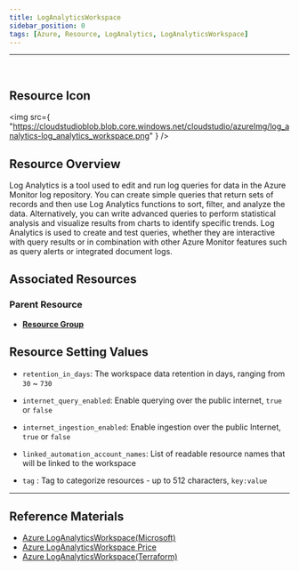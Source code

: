 ```yaml
---
title: LogAnalyticsWorkspace
sidebar_position: 0
tags: [Azure, Resource, LogAnalytics, LogAnalyticsWorkspace]
---
```


<hr />
<br />

## Resource Icon

<img
    src={
        "https://cloudstudioblob.blob.core.windows.net/cloudstudio/azureImg/log_analytics-log_analytics_workspace.png"
    }
/>

## Resource Overview

Log Analytics is a tool used to edit and run log queries for data in the Azure Monitor log repository.
You can create simple queries that return sets of records and then use Log Analytics functions to sort, filter, and analyze the data.
Alternatively, you can write advanced queries to perform statistical analysis and visualize results from charts to identify specific trends. 
Log Analytics is used to create and test queries, whether they are interactive with query results or in combination with other Azure Monitor features such as query alerts or integrated document logs.

## Associated Resources

### Parent Resource

-   [**Resource Group**](https://docs.cstudio.app/docs/resource/azure/Base/ResourceGroup)

## Resource Setting Values

- `retention_in_days`: The workspace data retention in days, ranging from `30` ~ `730`

- `internet_query_enabled`: Enable querying over the public internet, `true` or `false`

- `internet_ingestion_enabled`: Enable ingestion over the public Internet, `true` or `false`

- `linked_automation_account_names`: List of readable resource names that will be linked to the workspace

- `tag` : Tag to categorize resources - up to 512 characters, `key:value`

---

## Reference Materials

-   [Azure LogAnalyticsWorkspace(Microsoft)](https://learn.microsoft.com/ko-kr/azure/azure-monitor/logs/log-analytics-overview)
-   [Azure LogAnalyticsWorkspace Price](https://azure.microsoft.com/ko-kr/pricing/details/monitor/)
-   [Azure LogAnalyticsWorkspace(Terraform)](https://registry.terraform.io/providers/hashicorp/azurerm/latest/docs/resources/log_analytics_workspace)
